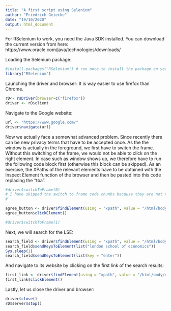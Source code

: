 ```yaml
---
title: "A first script using Selenium"
author: "Friedrich Geiecke"
date: "19/10/2020"
output: html_document
---
```


For RSelenium to work, you need the Java SDK installed. You can download the current version from here: https://www.oracle.com/java/technologies/downloads/

Loading the Selenium package:

```r
#install.packages("RSelenium") # run once to install the package on your computer
library("RSelenium")
```

Launching the driver and browser:
It is way easier to use firefox than Chrome. 

```r
rD<- rsDriver(browser=c("firefox"))
driver <- rD$client
```

Navigate to the Google website:

```r
url <- "https://www.google.com/"
driver$navigate(url)
```

Now we actually face a somewhat advanced problem. Since recently there can be new privacy terms that have to be accepted once. As the the window is actually in the foreground, we first have to switch the frame. Without this switching of the frame, we would not be able to click on the right element. In case such as window shows up, we therefore have to run the following code block first (otherwise this block can be skipped). As an exercise, the XPaths of the relevant elements have to be obtained with the Inspect Element function of the browser and then be pasted into this code replacing the "tba".

```r
#driver$switchToFrame(0)
# I have skipped the switch to frame code chunks because they are not needed 
# 

agree_button <- driver$findElement(using = "xpath", value = "/html/body/div[2]/div[2]/div[3]/span/div/div/div[3]/button[2]/div")
agree_button$clickElement()

#driver$switchToFrame(1)
```

Next, we will search for the LSE:

```r
search_field <- driver$findElement(using = "xpath", value = "/html/body/div[1]/div[3]/form/div[1]/div[1]/div[1]/div/div[2]/input")
search_field$sendKeysToElement(list("london school of economics"))
Sys.sleep(1)
search_field$sendKeysToElement(list(key = "enter"))
```

And navigate to its website by clicking on the first link of the search results:

```r
first_link <- driver$findElement(using = "xpath", value = "/html/body/div[7]/div/div[9]/div[1]/div/div[2]/div[2]/div/div/div[1]/div/div/div/div/div/div/div[1]/a/h3")
first_link$clickElement()
```

Lastly, let us close the driver and browser:

```r
driver$close()
rD$server$stop()
```

